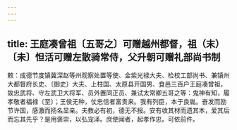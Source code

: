 ```yaml
---
---
---
```

title: 王庭凑曾祖〔五哥之〕可赠越州都督，祖（末）〔未〕怛活可赠左散骑常侍，父升朝可赠礼部尚书制
---



敕：成德节度镇冀深赵等州观察处置等使、金紫光禄大夫、检校工部尚书、兼镇州大都督府长史、〔御史〕大夫、上柱国、太原县开国男、食邑三百户王庭凑曾祖，故忠武将、守左武卫大将军、员外置同正员、兼试太常卿五哥之等：鬼神有知，履孝敬者福禄〔至〕；王侯无种，仗忠信者富贵来。我有列臣，本于良胤。奋发而励节许国，感激而扬名显亲。夫教必有初，德无不报。安有收其材而遗其本，爱其后而忘其先乎？是用褒崇，以弘宠泽。庶使闻者，起孝作忠。可依前件。